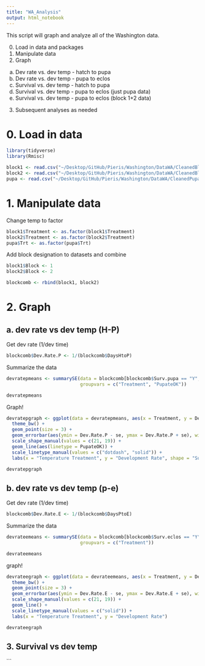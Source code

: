 ```yaml
---
title: "WA_Analysis"
output: html_notebook
---
```


This script will graph and analyze all of the Washington data. 

0. Load in data and packages
1. Manipulate data
2. Graph
  a. Dev rate vs. dev temp - hatch to pupa
  b. Dev rate vs. dev temp - pupa to eclos
  c. Survival vs. dev temp - hatch to pupa
  d. Survival vs. dev temp - pupa to eclos (just pupa data)
  e. Survival vs. dev temp - pupa to eclos (block 1+2 data)
3. Subsequent analyses as needed

# 0. Load in data 

```r
library(tidyverse)
library(Rmisc)
```

```r
block1 <- read.csv("~/Desktop/GitHub/Pieris/Washington/DataWA/CleanedBlock1.csv", header = TRUE)
block2 <- read.csv("~/Desktop/GitHub/Pieris/Washington/DataWA/CleanedBlock2.csv", header = TRUE)
pupa <- read.csv("~/Desktop/GitHub/Pieris/Washington/DataWA/CleanedPupa.csv", header = TRUE)
```

# 1. Manipulate data

Change temp to factor

```r
block1$Treatment <- as.factor(block1$Treatment)
block2$Treatment <- as.factor(block2$Treatment)
pupa$Trt <- as.factor(pupa$Trt)
```

Add block designation to datasets and combine

```r
block1$Block <- 1
block2$Block <- 2
```

```r
blockcomb <- rbind(block1, block2)
```


# 2. Graph

## a. dev rate vs dev temp (H-P)

Get dev rate (1/dev time)

```r
blockcomb$Dev.Rate.P <- 1/(blockcomb$DaysHtoP)
```

Summarize the data 

```r
devratepmeans <- summarySE(data = blockcomb[blockcomb$Surv.pupa == "Y", ], measurevar = "Dev.Rate.P", 
                           groupvars = c("Treatment", "PupateOK"))

devratepmeans
```

  Graph! 
  
```r
devratepgraph <- ggplot(data = devratepmeans, aes(x = Treatment, y = Dev.Rate.P, group = PupateOK, shape = PupateOK)) + 
  theme_bw() + 
  geom_point(size = 3) + 
  geom_errorbar(aes(ymin = Dev.Rate.P - se, ymax = Dev.Rate.P + se), width = 0.3) + 
  scale_shape_manual(values = c(21, 19)) + 
  geom_line(aes(linetype = PupateOK)) + 
  scale_linetype_manual(values = c("dotdash", "solid")) + 
  labs(x = "Temperature Treatment", y = "Development Rate", shape = "Successful Pupation", linetype = "Successful Pupation")

devratepgraph
```
  
## b. dev rate vs dev temp (p-e)
  
Get dev rate (1/dev time)

```r
blockcomb$Dev.Rate.E <- 1/(blockcomb$DaysPtoE)
```

Summarize the data 

```r
devrateemeans <- summarySE(data = blockcomb[blockcomb$Surv.eclos == "Y", ], measurevar = "Dev.Rate.E", 
                           groupvars = c("Treatment"))

devrateemeans
```


graph!

```r
devrateegraph <- ggplot(data = devrateemeans, aes(x = Treatment, y = Dev.Rate.E)) + 
  theme_bw() + 
  geom_point(size = 3) + 
  geom_errorbar(aes(ymin = Dev.Rate.E - se, ymax = Dev.Rate.E + se), width = 0.3) + 
  scale_shape_manual(values = c(21, 19)) + 
  geom_line() + 
  scale_linetype_manual(values = c("solid")) + 
  labs(x = "Temperature Treatment", y = "Development Rate")

devrateegraph
```

## 3.  Survival vs dev temp


```